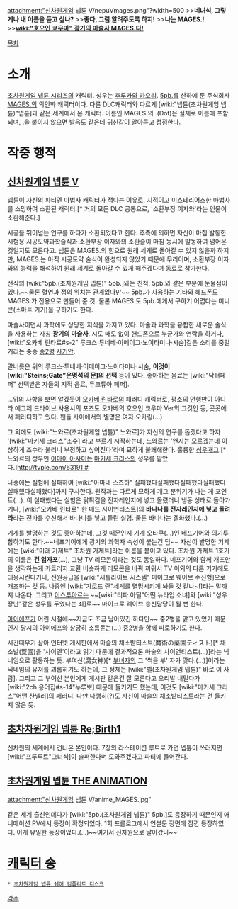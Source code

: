 attachment:"신차원게임 넵튠 V/nepuVmages.png"?width=500
>>'''네녀석, 그렇게나 내 이름을 듣고 싶나?'''
>>'''좋다, 그럼 알려주도록 하지!'''
>>'''나는 MAGES.!'''
>>'''[[wiki:"호오인 쿄우마" 광기의 마술사 MAGES.다!]]'''

[[목차]]
= 소개 =
{{{#!html
<object width="560" height="315"><param name="movie" value="http://www.youtube.com/v/Do17liuKKM4?version=3&amp;hl=ko_KR&amp;rel=0"></param><param name="allowFullScreen" value="true"></param><param name="allowscriptaccess" value="always"></param><embed src="http://www.youtube.com/v/Do17liuKKM4?version=3&amp;hl=ko_KR&amp;rel=0" type="application/x-shockwave-flash" width="560" height="315" allowscriptaccess="always" allowfullscreen="true"></embed></object>
}}}

[[초차원게임 넵튠 시리즈]]의 캐릭터. 성우는 [[후루카와 카오리]]. [[5pb.]]를 산하에 둔 주식회사 [[MAGES.]]의 의인화 캐릭터이다.
다른 DLC캐릭터와 다르게 [wiki:"넵튠(초차원게임 넵튠)"넵튠]과 같은 세계에서 온 캐릭터.
이름인 MAGES.의 .(Dot)은 실제로 이름에 포함되며, .을 붙이지 않으면 발음도 같은데 귀신같이 알아듣고 정정한다.

= 작중 행적 =
== [[신차원게임 넵튠 V]] ==
넵튠이 자신의 파티엔 마법사 캐릭터가 적다는 이유로, 지적이고 미스테리어스한 마법사를 소망하여 소환된 캐릭터.[* 거의 모든 DLC 공통으로, '소환부장 이자와'라는 인물이 소환해준다.]

시공을 뛰어넘는 연구를 하다가 소환되었다고 한다. 추측에 의하면 자신이 마침 발동한 시험용 시공도약과학술식과 소환부장 이자와의 소환술이 마침 동시에 발동하여 넘어온 것일지도 모른다고. 넵튠은 MAGES.의 힘으로 원래 세계로 돌아갈 수 있지 않을까 하지만, MAGES.는 아직 시공도약 술식이 완성되지 않았기 때문에 무리이며, 소환부장 이자와의 능력을 해석하여 원래 세계로 돌아갈 수 있게 해주겠다며 동료로 참가한다.

전작의 [wiki:"5pb.(초차원게임 넵튠)" 5pb.]와는 친척, 5pb.와 같은 부분에 눈물점이 있다.~~물론 혈연과 점의 위치는 관계없다만~~ 5pb.가 사용하는 기타와 헤드폰도 MAGES.가 전용으로 만들어 준 것. 물론 MAGES.도 5pb.에게서 구하기 어렵다는 미니콘(스마트 기기)을 구하기도 한다.

마술사이면서 과학에도 상당한 지식을 가지고 있다. 마술과 과학을 융합한 새로운 술식을 사용하는 자칭 '''광기의 마술사'''. 시도 때도 없이 핸드폰으로 누군가와 연락을 하거나, [wiki:"오카베 린타로#s-2" 루크스·투네베·이메이그·노이타미나·시숨]같은 소리를 중얼거리는 중증 [[중2병]] [[사기안]].

말버릇은 위의 루크스·투네베·이메이그·노이타미나·시숨, '''이것이 [wiki:"Steins;Gate"운명석의 문]의 선택''' 등이 있다. 좋아하는 음료는 [wiki:"닥터페퍼" 선택받은 자들의 지적 음료, 듀크튜아 페퍼].

...위의 사항을 보면 알겠듯이 [[오카베 린타로]]의 패러디 캐릭터로, 평소의 언행만이 아니라 에그제 드라이브 사용시의 포즈도 오카베의 호오인 쿄우마 Ver의 그것인 등, 곳곳에서 패러디하고 있다. 팬들 사이에서의 별명은 여자 오카링(...)

그 외에도 [wiki:"느와르(초차원게임 넵튠)" 느와르]가 자신의 연구를 돕겠다고 하자 '[wiki:"마키세 크리스"조수]'라고 부르기 시작하는데, 느와르는 '왠지는 모르겠는데 이상하게 조수라 불리니 부정하고 싶어진다'라며 묘하게 불쾌해한다. 훌륭한 [[성우개그]].[* 느와르의 성우인 [[이마이 아사미]]는 [[마키세 크리스]]의 성우를 맡았다.][[http://tvple.com/63191 #]]

나중에는 실험에 실패하여 [wiki:"아마네 스즈하" 실패했다실패했다실패했다실패했다실패했다실패했다]까지 구사한다. 원작과는 다르게 묘하게 개그 분위기가 나는 게 포인트(...). 이 실패했다는 실험은 닭튀김을 전자레인지에 넣고 돌렸더니 냉동 상태로 돌아가거나, [wiki:"오카베 린타로" 한 매드 사이언티스트]의 '''바나나를 전자레인지에 넣고 돌려라'''라는 전파를 수신해서 바나나를 넣고 돌린 실험. 물론 바나나는 겔화했다.(...)

기계를 발명하는 것도 좋아하는데, 그것 때문인지 기계 오타쿠(...)인 [[네프기어]]와 의기투합하기도 한다.~~네프기어에게 광기의 과학자 속성이 붙는건 덤~~ 자신이 발명한 기계에는 [wiki:"미래 가제트" 초차원 가제트]라는 이름을 붙이고 있다. 초차원 가제트 1호기의 이름은 '''건 입자포'''(...), 그냥 TV 리모콘이라는 것도 동일하다. 네프기어와 함께 개조안을 생각하는게 카트리지 교환 비슷하게 리모콘을 바꿔 끼워서 TV 이외의 다른 기기에도 대응시킨다거나, 전원공급을 [wiki:"새틀라이트 시스템" 마이크로 웨이브 수신형]으로 개조하는 것 등. 나중엔 [wiki:"가로드 란"세계를 멸망시키게 놔둘 것 같냐~!]라는 말까지 나온다. 그리고 [[이스투아르]]는 ~~[wiki:"티파 아딜"어떤 뉴타입 소녀]와 [wiki:"성우장난"같은 성우를 두었다는 죄]로~~ 마이크로 웨이브 송신담당이 될 뻔 한다.

[[아이에프]]가 어린 시절에~~지금도 조금 남아있긴 하다만~~ 중2병을 앓고 있었기 때문인지 당시의 아이에프와 상당히 소름돋는(...) 중2병을 함께 피로하기도 한다.

시간때우기 삼아 인터넷 게시판에서 마술의 채소밭티스트(魔術の菜園ティスト)[* 채소밭(菜園)을 '사이엔'이라고 읽기 때문에 결과적으론 마술의 사이언티스트(...)]라는 닉네임으로 활동하는 듯. 부여신(腐女神)[* [[부녀자]]의 그 '썩을 부' 자가 맞다.(...)]이라는 닉네임의 유저를 괴롭히기도 하는데, 그 정체는 [wiki:"벨(초차원게임 넵튠)" 바로 이 사람]. 그리고 그 부여신 본인에게 게시판 같은건 잘 모른다고 오리발 내밀다가 [wiki:"2ch 용어집#s-14"누루뽀] 때문에 들키기도 했는데, 이것도 [wiki:"마키세 크리스"어떤 찬넬러]의 패러디. 다만 다행히(?)도 자신이 마술의 채소밭티스트라는 건 들키지 않은 듯. 

== [[초차차원게임 넵튠 Re;Birth1]] ==
신차원의 세계에서 건너온 본인이다. 7장의 라스테이션 루트로 가면 넵튠이 쓰러지면 [wiki:"프루루트"그녀석]이 슬퍼한다며 도와주겠다고 파티에 들어간다. 

== [[초차원게임 넵튠 THE ANIMATION]] ==
attachment:"신차원게임 넵튠 V/anime_MAGES.jpg"

같은 세계 출신인데다가 [wiki:"5pb.(초차원게임 넵튠)" 5pb.]도 등장하기 때문인지 애니메이션 PV에서 등장이 확정되었다.
1회 프롤로그에서 연설문 장면에 잠깐 등장하였다. 이게 유일한 등장이었다.(...)~~여기서 신차원으로 날아갔나~~

= [[캐릭터 송]] =
 * [[초차원게임 넵튠 시리즈/관련 앨범#s-5.1.3|초차원게임 넵튠 쉐어 컴플리트 디스크]]

[[각주]]
